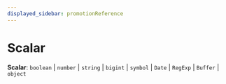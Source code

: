 ```yaml
---
displayed_sidebar: promotionReference
---
```



# Scalar

 **Scalar**: `boolean` \| `number` \| `string` \| `bigint` \| `symbol` \| `Date` \| `RegExp` \| `Buffer` \| `object`
